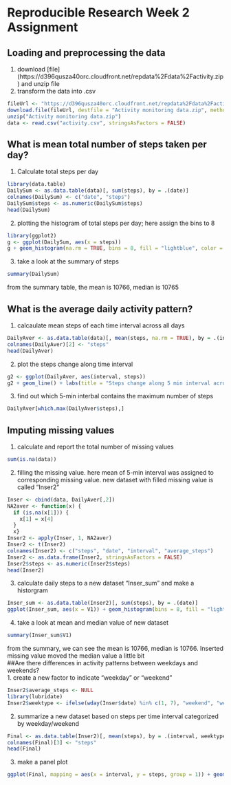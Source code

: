 # Reproducible Research Week 2 Assignment  
## Loading and preprocessing the data
  1. download [file] (https://d396qusza40orc.cloudfront.net/repdata%2Fdata%2Factivity.zip) 
  and unzip file  
  2. transform the data into .csv

```r
fileUrl <- "https://d396qusza40orc.cloudfront.net/repdata%2Fdata%2Factivity.zip"
download.file(fileUrl, destfile = "Activity monitoring data.zip", method = "curl")
unzip("Activity monitoring data.zip")
data <- read.csv("activity.csv", stringsAsFactors = FALSE)
```

## What is mean total number of steps taken per day?  
  1. Calculate total steps per day  
```r
library(data.table)
DailySum <- as.data.table(data)[, sum(steps), by = .(date)]
colnames(DailySum) <- c("date", "steps")
DailySum$steps <- as.numeric(DailySum$steps)
head(DailySum)
```

  2. plotting the histogram of total steps per day; here assign the bins to 8  
```r
library(ggplot2)
g <- ggplot(DailySum, aes(x = steps))
g + geom_histogram(na.rm = TRUE, bins = 8, fill = "lightblue", color = "blue")+labs(title = "Histogram of daily steps")
```

  3. take a look at the summary of steps
```r
summary(DailySum)
```
from the summary table, the mean is 10766, median is 10765

## What is the average daily activity pattern?
  1. calcaulate mean steps of each time interval across all days  
```r
DailyAver <- as.data.table(data)[, mean(steps, na.rm = TRUE), by = .(interval)]
colnames(DailyAver)[2] <- "steps"
head(DailyAver)
```
  2. plot the steps change along time interval
```r
g2 <- ggplot(DailyAver, aes(interval, steps))
g2 + geom_line() + labs(title = "Steps change along 5 min interval across days")
```
  3. find out which 5-min interbal contains the maximum number of steps
```r
DailyAver[which.max(DailyAver$steps),]
```

## Imputing missing values  
  1. calculate and report the total number of missing values  
```r
sum(is.na(data))
```
  2. filling the missing value. here mean of 5-min interval was assigned to corresponding missing value.
  new dataset with filled missing value is called "Inser2"  
```r
Inser <- cbind(data, DailyAver[,2])
NA2aver <- function(x) { 
  if (is.na(x[1])) {
    x[1] = x[4]
  }
  x}
Inser2 <- apply(Inser, 1, NA2aver)
Inser2 <- t(Inser2)
colnames(Inser2) <- c("steps", "date", "interval", "average_steps")
Inser2 <- as.data.frame(Inser2, stringsAsFactors = FALSE)
Inser2$steps <- as.numeric(Inser2$steps)
head(Inser2)
```
  3. calculate daily steps to a new dataset "Inser_sum" and make a historgram  
```r
Inser_sum <- as.data.table(Inser2)[, sum(steps), by = .(date)]
ggplot(Inser_sum, aes(x = V1)) + geom_histogram(bins = 8, fill = "lightblue", color = "blue")+ labs(x = "steps", title = "Historgram of daily steps")
```
  4. take a look at mean and median value of new dataset
```r
summary(Inser_sum$V1)
```
from the summary, we can see the mean is 10766, median is 10766. Inserted missing value moved the median value a little bit  
##Are there differences in activity patterns between weekdays and weekends?  
  1. create a new factor to indicate "weekday" or "weekend"  
```r
Inser2$average_steps <- NULL
library(lubridate)
Inser2$weektype <- ifelse(wday(Inser$date) %in% c(1, 7), "weekend", "weekday")
```
  2. summarize a new dataset based on steps per time interval categorized by weekday/weekend  
```r
Final <- as.data.table(Inser2)[, mean(steps), by = .(interval, weektype)]
colnames(Final)[3] <- "steps"
head(Final)
```
  3. make a panel plot
```r
ggplot(Final, mapping = aes(x = interval, y = steps, group = 1)) + geom_line() + facet_grid(weektype ~.)
```
